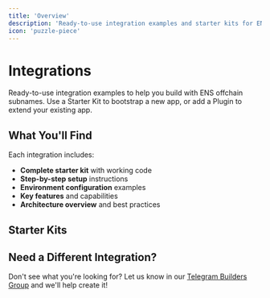 ```yaml
---
title: 'Overview'
description: 'Ready-to-use integration examples and starter kits for ENS offchain subnames'
icon: 'puzzle-piece'
---
```


# Integrations

Ready-to-use integration examples to help you build with ENS offchain subnames. Use a Starter Kit to bootstrap a new app, or add a Plugin to extend your existing app.

## What You'll Find

Each integration includes:
- **Complete starter kit** with working code
- **Step-by-step setup** instructions
- **Environment configuration** examples
- **Key features** and capabilities
- **Architecture overview** and best practices

## Starter Kits

<CardGroup cols={2}>
  <Card
    title="RainbowKit Starter (Next.js)"
    href="/developer-guide/integrations/starters/rainbowkit-nextjs"
    icon="rainbow"
    description="Ready-to-run Next.js app with reverse resolution and profile flows"
  />
  <Card
    title="Privy Starter (Next.js)"
    href="/developer-guide/integrations/starters/privy-nextjs"
    icon="ghost"
    description="Ready-to-run Next.js app with reverse resolution and profile flows"
  />
  <Card
    title="Openfort Starter (Next.js)"
    href="/developer-guide/integrations/starters/openfort-nextjs"
    icon="wallet"
    description="Next.js starter with Openfort embedded wallets, Offchain Subnames, identity & profiles"
  />
</CardGroup>

## Need a Different Integration?

Don't see what you're looking for? Let us know in our [Telegram Builders Group](https://t.me/+5FAwyiKOTeswNTIy) and we'll help create it!
